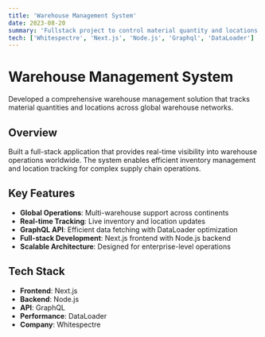 ```yaml
---
title: 'Warehouse Management System'
date: 2023-08-20
summary: 'Fullstack project to control material quantity and locations in warehouses across the globe.'
tech: ['Whitespectre', 'Next.js', 'Node.js', 'Graphql', 'DataLoader']
---
```


# Warehouse Management System

Developed a comprehensive warehouse management solution that tracks material quantities and locations across global warehouse networks.

## Overview

Built a full-stack application that provides real-time visibility into warehouse operations worldwide. The system enables efficient inventory management and location tracking for complex supply chain operations.

## Key Features

- **Global Operations**: Multi-warehouse support across continents
- **Real-time Tracking**: Live inventory and location updates
- **GraphQL API**: Efficient data fetching with DataLoader optimization
- **Full-stack Development**: Next.js frontend with Node.js backend
- **Scalable Architecture**: Designed for enterprise-level operations

## Tech Stack

- **Frontend**: Next.js
- **Backend**: Node.js
- **API**: GraphQL
- **Performance**: DataLoader
- **Company**: Whitespectre
